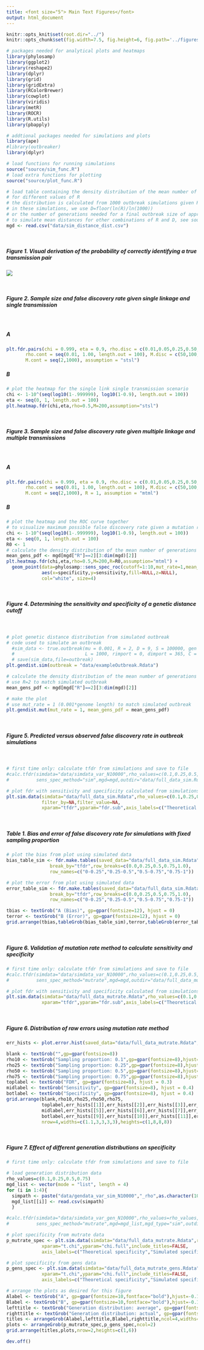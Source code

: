 ```yaml
---
title: <font size="5"> Main Text Figures</font>
output: html_document
---
```


```r
knitr::opts_knit$set(root.dir="../")
knitr::opts_chunk$set(fig.width=7.5, fig.height=6, fig.path='../figures/fig_data/', warning=FALSE, message=FALSE,cache=FALSE,dev=c('png','pdf'))
```

```r

# packages needed for analytical plots and heatmaps
library(phylosamp)
library(ggplot2)
library(reshape2)
library(dplyr)
library(grid)
library(gridExtra)
library(RColorBrewer)
library(cowplot)
library(viridis)
library(metR)
library(ROCR)
library(R.utils)
library(pbapply)

# addtional packages needed for simulations and plots
library(ape)
#library(outbreaker)
library(dplyr)

# load functions for running simulations
source("source/sim_func.R")
# load extra functions for plotting
source("source/plot_func.R")

# load table containing the density distribution of the mean number of generations between cases
# for different values of R
# the distribution is calculated from 1000 outbreak simulations given R and D, the number of generations
# in these simulations, we use D=floor(ln(R)/ln(1000))
# or the number of generations needed for a final outbreak size of approximately 1000 cases
# to simulate mean distances for other combinations of R and D, see source/simDist.R
mgd <- read.csv("data/sim_distance_dist.csv")

```

<br>

##### **Figure 1.** Visual derivation of the probability of correctly identifying a true transmission pair

![](../figures/Fig1.png)

<br>

##### **Figure 2.** Sample size and false discovery rate given single linkage and single transmission

<br>

##### A
```r
plt.fdr.pairs(chi = 0.999, eta = 0.9, rho.disc = c(0.01,0.05,0.25,0.50,0.75),
       rho.cont = seq(0.01, 1.00, length.out = 100), M.disc = c(50,100,200,500,1000),
       M.cont = seq(2,1000), assumption = "stsl")
```

##### B
```r
# plot the heatmap for the single link single transmission scenario
chi <- 1-10^(seq(log10(1-.999999), log10(1-0.9), length.out = 100))
eta <- seq(0, 1, length.out = 100)
plt.heatmap.fdr(chi,eta,rho=0.5,M=200,assumption="stsl")
```

<br>

##### **Figure 3.** Sample size and false discovery rate given multiple linkage and multiple transmissions

<br>

##### A
```r
plt.fdr.pairs(chi = 0.999, eta = 0.9, rho.disc = c(0.01,0.05,0.25,0.50,0.75),
       rho.cont = seq(0.01, 1.00, length.out = 100), M.disc = c(50,100,200,500,1000),
       M.cont = seq(2,1000), R = 1, assumption = "mtml")
```

##### B
```r
# plot the heatmap and the ROC curve together
# to visualize maximum possible false discovery rate given a mutation rate
chi <- 1-10^(seq(log10(1-.999999), log10(1-0.9), length.out = 100))
eta <- seq(0, 1, length.out = 100)
R0 <- 1
# calculate the density distribution of the mean number of generations between cases given R
mean_gens_pdf <- mgd[mgd["R"]==2][3:dim(mgd)[2]]
plt.heatmap.fdr(chi,eta,rho=0.5,M=200,R=R0,assumption="mtml") +
  geom_point(data=phylosamp::sens_spec_roc(cutoff=1:10,mut_rate=1,mean_gens_pdf=mean_gens_pdf),
             aes(x=specificity,y=sensitivity,fill=NULL,z=NULL),
             col="white", size=4)
```

<br>

##### **Figure 4.** Determining the sensitivity and specificity of a genetic distance cutoff

<br>

```r

# plot genetic distance distribution from simulated outbreak
# code used to simulate an outbreak
  #sim_data <- true.outbreak(mu = 0.001, R = 2, D = 9, S = 100000, gen = c(0,1), 
  #                          L = 1000, rimport = 0, dimport = 365, C = 70)
  # save(sim_data,file=outbreak)
plt.gendist.sim(outbreak = "data/exampleOutbreak.Rdata")

```

```r

# calculate the density distribution of the mean number of generations between cases given R
# use R=2 to match simulated outbreak
mean_gens_pdf <- mgd[mgd["R"]==2][3:dim(mgd)[2]]

# make the plot
# use mut_rate = 1 (0.001*genome length) to match simulated outbreak
plt.gendist.mut(mut_rate = 1, mean_gens_pdf = mean_gens_pdf)

```

<br>

##### **Figure 5.** Predicted versus observed false discovery rate in outbreak simulations

<br>

```r

# first time only: calculate tfdr from simulations and save to file
#calc.tfdr(simdata="data/simdata_var_N10000",rho_values=c(0.1,0.25,0.5,0.75),max_sim_size=2000,
#          sens_spec_method="sim",mgd=mgd,outdir="data/full_data_sim.Rdata")

# plot fdr with sensitivity and specificity calculated from simulations
plt.sim.data(simdata="data/full_data_sim.Rdata",rho_values=c(0.1,0.25,0.5,0.75),max_sim_size=2000,
             filter_by=NA,filter_value=NA,
             xparam="tfdr",yparam="fdr.sub",axis_labels=c("Theoretical FDR","Simulated FDR"))

```

<br>

##### **Table 1.** Bias and error of false discovery rate for simulations with fixed sampling proportion

```r

# plot the bias from plot using simulated data
bias_table_sim <- fdr.make.tables(saved_data="data/full_data_sim.Rdata",var="bias",
                break_by="tfdr",row_breaks=c(0.0,0.25,0.5,0.75,1.0),
                row_names=c("0-0.25","0.25-0.5","0.5-0.75","0.75-1"))

# plot the error from plot using simulated data
error_table_sim <- fdr.make.tables(saved_data="data/full_data_sim.Rdata",var="err",
                break_by="tfdr",row_breaks=c(0.0,0.25,0.5,0.75,1.0),
                row_names=c("0-0.25","0.25-0.5","0.5-0.75","0.75-1"))

tbias <- textGrob("A (Bias)", gp=gpar(fontsize=12), hjust = 0)
terror <- textGrob("B (Error)", gp=gpar(fontsize=12), hjust = 0)
grid.arrange(tbias,tableGrob(bias_table_sim),terror,tableGrob(error_table_sim),nrow=4,heights=c(1,7,1,7))

```

<br>

##### **Figure 6.** Validation of mutation rate method to calculate sensitivity and specificity

```r

# first time only: calculate tfdr from simulations and save to file
#calc.tfdr(simdata="data/simdata_var_N10000",rho_values=c(0.1,0.25,0.5,0.75),max_sim_size=2000,
#          sens_spec_method="mutrate",mgd=mgd,outdir="data/full_data_mutrate.Rdata")

# plot fdr with sensitivity and specificity calculated from simulations
plt.sim.data(simdata="data/full_data_mutrate.Rdata",rho_values=c(0.1,0.25,0.5,0.75),max_sim_size=2000,
             xparam="tfdr",yparam="fdr.sub",axis_labels=c("Theoretical FDR","Simulated FDR"))

```

<br>

##### **Figure 6.** Distribution of raw errors using mutation rate method

```r

err_hists <- plot.error.hist(saved_data="data/full_data_mutrate.Rdata",single_value=FALSE)

blank <- textGrob("",gp=gpar(fontsize=8))
rho10 <- textGrob("Sampling proportion: 0.1",gp=gpar(fontsize=8),hjust=0.37)
rho25 <- textGrob("Sampling proportion: 0.25",gp=gpar(fontsize=8),hjust=0.37)
rho50 <- textGrob("Sampling proportion: 0.5",gp=gpar(fontsize=8),hjust=0.37)
rho75 <- textGrob("Sampling proportion: 0.75",gp=gpar(fontsize=8),hjust=0.37)
toplabel <- textGrob("FDR", gp=gpar(fontsize=8), hjust = 0.3)
midlabel <- textGrob("Sensitivity", gp=gpar(fontsize=8), hjust = 0.4)
botlabel <- textGrob("Specificity", gp=gpar(fontsize=8), hjust = 0.4)
grid.arrange(blank,rho10,rho25,rho50,rho75,
             toplabel,err_hists[[1]],err_hists[[2]],err_hists[[3]],err_hists[[4]],
             midlabel,err_hists[[5]],err_hists[[6]],err_hists[[7]],err_hists[[8]],
             botlabel,err_hists[[9]],err_hists[[10]],err_hists[[11]],err_hists[[12]],
             nrow=4,widths=c(1.1,3,3,3,3),heights=c(1,8,8,8))

```

<br>

##### **Figure 7.** Effect of different generation distributions on specificity

```r

# first time only: calculate tfdr from simulations and save to file

# load generation distribution data
rho_values=c(0.1,0.25,0.5,0.75)
mgd_list <- vector(mode = "list", length = 4)
for (i in 1:4){
  simpath <- paste("data/gendata_var_sim_N10000","_rho",as.character(100*rho_values[i]),".csv",sep="")
  mgd_list[[i]] <- read.csv(simpath)
  }

#calc.tfdr(simdata="data/simdata_var_gen_N10000",rho_values=rho_values,max_sim_size=2000,
#          sens_spec_method="mutrate",mgd=mgd_list,mgd_type="sim",outdir="data/full_data_mutrate_gens.Rdata")

# plot specificity from mutrate data
p_mutrate_spec <- plt.sim.data(simdata="data/full_data_mutrate.Rdata",rho_values=0.75,max_sim_size=2000,
             xparam="t.chi",yparam="chi.full",include_titles=FALSE,
             axis_labels=c("Theoretical specificity","Simulated specificity"))

# plot specificity from gens data
p_gens_spec <- plt.sim.data(simdata="data/full_data_mutrate_gens.Rdata",rho_values=0.75,max_sim_size=2000,
             xparam="t.chi",yparam="chi.full",include_titles=FALSE,
             axis_labels=c("Theoretical specificity","Simulated specificity"))

```

```r

# arrange the plots as desired for this figure
Alabel <- textGrob("A", gp=gpar(fontsize=10,fontface="bold"),hjust=-0.1)
Blabel <- textGrob("B", gp=gpar(fontsize=10,fontface="bold"),hjust=-0.1)
lefttitle <- textGrob("Generation distribution: average", gp=gpar(fontsize=10,fontface="bold"),hjust=0.55)
righttitle <- textGrob("Generation distribution: actual", gp=gpar(fontsize=10,fontface="bold"),hjust=0.55)
titles <- arrangeGrob(Alabel,lefttitle,Blabel,righttitle,ncol=4,widths=c(1,18,1,18))
plots <- arrangeGrob(p_mutrate_spec,p_gens_spec,ncol=2)
grid.arrange(titles,plots,nrow=2,heights=c(1,6))

```


```r

dev.off()

```